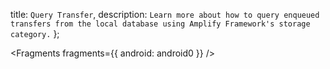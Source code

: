   title: `Query Transfer`,
  description: `Learn more about how to query enqueued transfers from the local database using Amplify Framework's storage category.`
};


<Fragments fragments={{ android: android0 }} />
